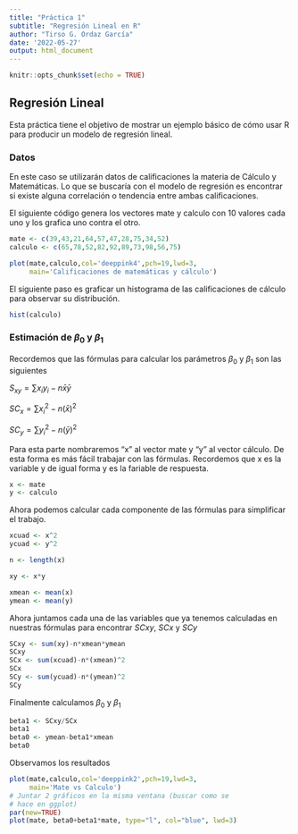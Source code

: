 ```yaml
---
title: "Práctica 1"
subtitle: "Regresión Lineal en R"
author: "Tirso G. Ordaz García"
date: '2022-05-27'
output: html_document
---
```


```r
knitr::opts_chunk$set(echo = TRUE)
```

## Regresión Lineal

Esta práctica tiene el objetivo de mostrar un ejemplo básico de cómo usar R para producir un modelo de regresión lineal.

### Datos

En este caso se utilizarán datos de calificaciones la materia de Cálculo y Matemáticas. Lo que se buscaría con el modelo de regresión es encontrar si existe alguna correlación o tendencia entre ambas calificaciones.

El siguiente código genera los vectores mate y calculo con 10 valores cada uno y los grafica uno contra el otro.


```r
mate <- c(39,43,21,64,57,47,28,75,34,52)
calculo <- c(65,78,52,82,92,89,73,98,56,75)

plot(mate,calculo,col='deeppink4',pch=19,lwd=3,
     main='Calificaciones de matemáticas y cálculo')
```

El siguiente paso es graficar un histograma de las calificaciones de cálculo para observar su distribución.

```r
hist(calculo)
```


### Estimación de $\beta_0$ y $\beta_1$

Recordemos que las fórmulas para calcular los parámetros $\beta_0$ y $\beta_1$ son las siguientes

$S_{xy} = \sum x_i y_i - n \bar{x} \bar{y}$

$SC_{x} = \sum x^2_i - n (\bar{x})^2$

$SC_{y} = \sum y^2_i - n (\bar{y})^2$

Para esta parte nombraremos "x" al vector mate y "y" al vector cálculo. De esta forma es más fácil trabajar con las fórmulas. Recordemos que x es la variable y de igual forma y es la fariable de respuesta.

```r
x <- mate
y <- calculo
```

Ahora podemos calcular cada componente de las fórmulas para simplificar el trabajo.

```r
xcuad <- x^2
ycuad <- y^2

n <- length(x)

xy <- x*y

xmean <- mean(x)
ymean <- mean(y)
```

Ahora juntamos cada una de las variables que ya tenemos calculadas en nuestras fórmulas para encontrar $SCxy$, $SCx$ y $SCy$

```r
SCxy <- sum(xy)-n*xmean*ymean
SCxy
SCx <- sum(xcuad)-n*(xmean)^2
SCx
SCy <- sum(ycuad)-n*(ymean)^2
SCy
```

Finalmente calculamos $\beta_0$ y $\beta_1$

```r
beta1 <- SCxy/SCx
beta1
beta0 <- ymean-beta1*xmean
beta0
```

Observamos los resultados

```r
plot(mate,calculo,col='deeppink2',pch=19,lwd=3,
     main='Mate vs Calculo')
# Juntar 2 gráficos en la misma ventana (buscar como se
# hace en ggplot)
par(new=TRUE)
plot(mate, beta0+beta1*mate, type="l", col="blue", lwd=3)
```

